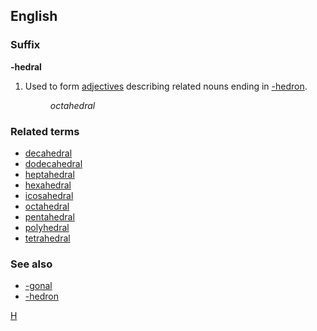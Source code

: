 ==English==
===Suffix===
'''-hedral'''

#Used to form [[adjective]]s describing related nouns ending in [[-hedron]].
#:''octahedral''

===Related terms===
*[[decahedral]]
*[[dodecahedral]]
*[[heptahedral]]
*[[hexahedral]]
*[[icosahedral]]
*[[octahedral]]
*[[pentahedral]]
*[[polyhedral]]
*[[tetrahedral]]

===See also===
*[[-gonal]]
*[[-hedron]]
[[Category:English suffixes|H]]